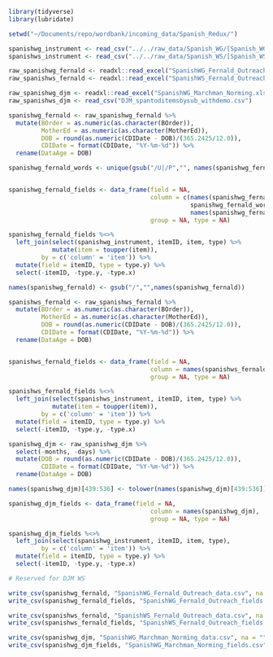 


```r
library(tidyverse)
library(lubridate)

setwd("~/Documents/repo/wordbank/incoming_data/Spanish_Redux/")

```

```r
spanishwg_instrument <- read_csv("../../raw_data/Spanish_WG/[Spanish_WG].csv")
spanishws_instrument <- read_csv("../../raw_data/Spanish_WS/[Spanish_WS].csv")

raw_spanishwg_fernald <- readxl::read_excel("SpanishWG_Fernald_Outreach.xlsx")
raw_spanishws_fernald <- readxl::read_excel("SpanishWS_Fernald_Outreach.xlsx")

raw_spanishwg_djm <- readxl::read_excel("SpanishWG_Marchman_Norming.xlsx", skip = 3)
raw_spanishws_djm <- read_csv("DJM_spantoditemsbysub_withdemo.csv")
```


```r
spanishwg_fernald <- raw_spanishwg_fernald %>%
  mutate(BOrder = as.numeric(as.character(BOrder)),
         MotherEd = as.numeric(as.character(MotherEd)),
         DOB = round(as.numeric(CDIDate - DOB)/(365.2425/12.0)),
         CDIDate = format(CDIDate, "%Y-%m-%d")) %>%
  rename(DataAge = DOB)

spanishwg_fernald_words <- unique(gsub("/U|/P","", names(spanishwg_fernald)[grepl("/U|/P", names(spanishwg_fernald))]))


spanishwg_fernald_fields <- data_frame(field = NA, 
                                       column = c(names(spanishwg_fernald)[1:9],
                                                  spanishwg_fernald_words,
                                                  names(spanishwg_fernald)[866:963]), 
                                       group = NA, type = NA)

spanishwg_fernald_fields %<>% 
  left_join(select(spanishwg_instrument, itemID, item, type) %>%
            mutate(item = toupper(item)),
         by = c('column' = 'item')) %>%
  mutate(field = itemID, type = type.y) %>%
  select(-itemID, -type.y, -type.x)

names(spanishwg_fernald) <- gsub("/","",names(spanishwg_fernald))
```


```r
spanishws_fernald <- raw_spanishws_fernald %>%
  mutate(BOrder = as.numeric(as.character(BOrder)),
         MotherEd = as.numeric(as.character(MotherEd)),
         DOB = round(as.numeric(CDIDate - DOB)/(365.2425/12.0)),
         CDIDate = format(CDIDate, "%Y-%m-%d")) %>%
  rename(DataAge = DOB)


spanishws_fernald_fields <- data_frame(field = NA, 
                                       column = names(spanishws_fernald), 
                                       group = NA, type = NA)

spanishws_fernald_fields %<>% 
  left_join(select(spanishws_instrument, itemID, item, type) %>%
            mutate(item = toupper(item)),
         by = c('column' = 'item')) %>%
  mutate(field = itemID, type = type.y) %>%
  select(-itemID, -type.y, -type.x)

```

```r
spanishwg_djm <- raw_spanishwg_djm %>%
  select(-months, -days) %>%
  mutate(DOB = round(as.numeric(CDIDate - DOB)/(365.2425/12.0)),
         CDIDate = format(CDIDate, "%Y-%m-%d")) %>%
  rename(DataAge = DOB)

names(spanishwg_djm)[439:536] <- tolower(names(spanishwg_djm)[439:536])

spanishwg_djm_fields <- data_frame(field = NA, 
                                       column = names(spanishwg_djm), 
                                       group = NA, type = NA)

spanishwg_djm_fields %<>% 
  left_join(select(spanishwg_instrument, itemID, item, type),
         by = c('column' = 'item')) %>%
  mutate(field = itemID, type = type.y) %>%
  select(-itemID, -type.y, -type.x)
```

```r
# Reserved for DJM WS
```

```r
write_csv(spanishwg_fernald, "SpanishWG_Fernald_Outreach_data.csv", na = "")
write_csv(spanishwg_fernald_fields, "SpanishWG_Fernald_Outreach_fields.csv", na = "")

write_csv(spanishws_fernald, "SpanishWS_Fernald_Outreach_data.csv", na = "")
write_csv(spanishws_fernald_fields, "SpanishWS_Fernald_Outreach_fields.csv", na = "")

write_csv(spanishwg_djm, "SpanishWG_Marchman_Norming_data.csv", na = "")
write_csv(spanishwg_djm_fields, "SpanishWG_Marchman_Norming_fields.csv", na = "")

```

